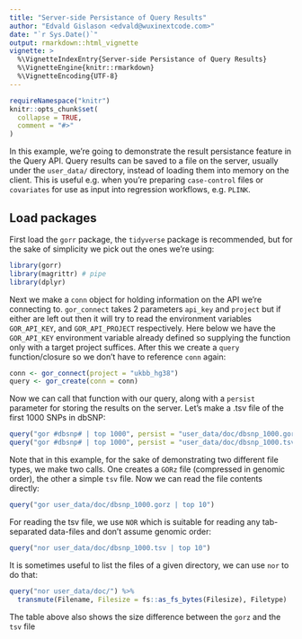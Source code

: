 ```yaml
---
title: "Server-side Persistance of Query Results"
author: "Edvald Gislason <edvald@wuxinextcode.com>"
date: "`r Sys.Date()`"
output: rmarkdown::html_vignette
vignette: >
  %\VignetteIndexEntry{Server-side Persistance of Query Results}
  %\VignetteEngine{knitr::rmarkdown}
  %\VignetteEncoding{UTF-8}
---
```


```r
requireNamespace("knitr")
knitr::opts_chunk$set(
  collapse = TRUE,
  comment = "#>"
)
```

In this example, we're going to demonstrate the result persistance feature in the Query API. Query results can be saved to a file on the server, usually under the `user_data/` directory, instead of loading them into memory on the client. This is useful e.g. when you're preparing `case-control` files or `covariates` for use as input into regression workflows, e.g. `PLINK`. 

## Load packages

First load the `gorr` package, the `tidyverse` package is recommended, but for the sake of simplicity we pick out the ones we're using:

```r
library(gorr)
library(magrittr) # pipe
library(dplyr)
```

Next we make a `conn` object for holding information on the API we're connecting to. `gor_connect` takes 2 parameters `api_key` and `project` but if either are left out then it will try to read the environment variables `GOR_API_KEY`, and `GOR_API_PROJECT` respectively. Here below we have the `GOR_API_KEY` environment variable already defined so supplying the function only with a target project suffices. After this we create a `query` function/closure so we don't have to reference `conn` again:

```r
conn <- gor_connect(project = "ukbb_hg38")
query <- gor_create(conn = conn)
```

Now we can call that function with our query, along with a `persist` parameter for storing the results on the server. Let's make a .tsv file of the first 1000 SNPs in dbSNP:

```r
query("gor #dbsnp# | top 1000", persist = "user_data/doc/dbsnp_1000.gorz")
query("gor #dbsnp# | top 1000", persist = "user_data/doc/dbsnp_1000.tsv")
```

Note that in this example, for the sake of demonstrating two different file types, we make two calls. One creates a `GORz` file (compressed in genomic order), the other a simple `tsv` file. Now we can read the file contents directly:

```r
query("gor user_data/doc/dbsnp_1000.gorz | top 10")
```

For reading the tsv file, we use `NOR` which is suitable for reading any tab-separated data-files and don't assume genomic order:

```r
query("nor user_data/doc/dbsnp_1000.tsv | top 10")
```


It is sometimes useful to list the files of a given directory, we can use `nor` to do that:

```r
query("nor user_data/doc/") %>%
  transmute(Filename, Filesize = fs::as_fs_bytes(Filesize), Filetype)
```

The table above also shows the size difference between the `gorz` and the `tsv` file

